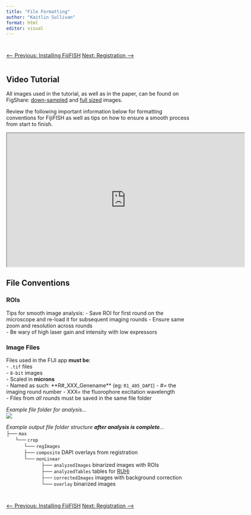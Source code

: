 ```yaml
---
title: "File Formatting"
author: "Kaitlin Sullivan"
format: html
editor: visual
---
```


::: {style="display: flex; justify-content: space-between; margin-top: 2em;"}
<a href="01_installation-fiji.qmd" class="btn btn-outline-secondary">⟵ Previous: Installing FijiFISH</a> <a href="03_registration.qmd" class="btn btn-primary">Next: Registration ⟶</a>
:::

## Video Tutorial

All images used in the tutorial, as well as in the paper, can be found on FigShare: [down-sampled](https://figshare.com/articles/dataset/Downsampled_images_for_FijiFISH_tutorial/28910930) and [full sized](https://figshare.com/account/projects/247085/articles/28910936) images.

Review the following important information below for formatting conventions for FijiFISH as well as tips on how to ensure a smooth process from start to finish.

::: center
<iframe src="https://www.youtube.com/embed/kjH3aKzXaSM" width="640" height="360" allowfullscreen>

</iframe>
:::

## File Conventions

### ROIs

Tips for smooth image analysis: - Save ROI for first round on the microscope and re-load it for subsequent imaging rounds - Ensure same zoom and resolution across rounds\
- Be wary of high laser gain and intensity with low expressors

### Image Files

Files used in the FIJI app **must be**:\
- `.tif` files\
- `8-bit` images\
- Scaled in **microns**\
- Named as such: \*\*R#\_XXX_Genename\*\* (eg: `R1_405_DAPI`) - #= the imaging round number - XXX= the fluorophore excitation wavelength\
- Files from *all rounds* must be saved in the same file folder

*Example file folder for analysis...*\
![](images/max.png)

*Example output file folder structure **after analysis is complete**...*\
├── `max`\
      └── `crop`\
            └── `regImages`\
            ├── `composite` DAPI overlays from registration\
            └── `nonLinear`\
                        ├── `analyzedImages` binarized images with ROIs\
                        ├── `analyzedTables` tables for [RUHi](https://github.com/cembrowskilab/RUHi)\
                        ├── `correctedImages` images with background correction\
                        └── `overlay` binarized images

::: {style="display: flex; justify-content: space-between; margin-top: 2em;"}
<a href="01_installation-ruhi.qmd" class="btn btn-outline-secondary">⟵ Previous: Installing FijiFISH</a> <a href="03_registration.qmd" class="btn btn-primary">Next: Registration ⟶</a>
:::

